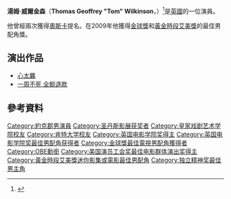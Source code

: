 {{Infobox person
| name =Tom Wilkinson<br>[[OBE|OBE]]
| image = Belle 13 (9779878364).jpg
| caption = 
|birthname=Thomas Geoffrey Wilkinson
| birth_date = {{Birth date and age|1948|2|5|df=yes}}
| birth_place = 英國約克郡Wharfedale<ref>{{Cite web |url=https://familysearch.org/ark:/61903/1:1:QVQR-FS2Q |title=存档副本 |accessdate=2016-03-23 |archive-date=2016-03-10 |archive-url=https://web.archive.org/web/20160310185047/https://familysearch.org/ark:/61903/1:1:QVQR-FS2Q |dead-url=no }}</ref>
| years_active = 1976年–現在
| occupation = 演員
| spouse = {{marriage|[[Diana_Hardcastle|Diana Hardcastle]]|<!--- married in 1998--->1998<!--- married in 1998--->}}<ref name=nau/>
}}
'''湯姆·威爾金森'''（'''Thomas Geoffrey "Tom" Wilkinson'''，{{bd|1948年|2月5日}}）<ref name=tne>{{cite web|last=|first=|authorlink=|title=Honorary graduates 2000–09|publisher=University of Kent|year=2010|url=http://www.kent.ac.uk/about/hongrads/honorary-grad00.html|accessdate=7 October 2010|archive-url=https://web.archive.org/web/20131006034207/http://www.kent.ac.uk/about/hongrads/honorary-grad00.html|archive-date=2013-10-06|dead-url=yes}}</ref>是[[英國|英國]]的一位演員。

他曾經兩次獲得[[奧斯卡獎|奧斯卡]]提名。在2009年他獲得[[金球獎|金球獎]]和[[黃金時段艾美獎|黃金時段艾美獎]]的最佳男配角獎。

==演出作品==
* [[心太羈|心太羈]]
*[[一周不死,全额退款|一周不死,全额退款]]

==參考資料==
{{Reflist|refs=
<ref name="nau">{{Cite news|last=Brown|first=Mark|title='The thing you can't fake is that he has a moral authority ... he brings a sense of gravity, detail and intelligence'|pages=|publisher=The Guardian|date=22 February 2008|url=https://www.theguardian.com/film/2008/feb/22/awardsandprizes.news|accessdate=7 October 2010|archive-date=2021-01-23|archive-url=https://web.archive.org/web/20210123053046/https://www.theguardian.com/film/2008/feb/22/awardsandprizes.news|dead-url=no}}</ref>
}}

{{獨立精神獎最佳男主角獎}}
{{紐約影評人協會獎最佳男主角}}
{{卫星奖最佳电影男配角}}
{{黃金時段艾美獎迷你影集或電視電影最佳男配角}}
{{1995至2000年美国演员工会奖最佳电影群体演出奖}}
{{DEFAULTSORT:Wilkinson, Tom}}
[[Category:約克郡男演員|Category:約克郡男演員]]
[[Category:圣丹斯影展获奖者|Category:圣丹斯影展获奖者]]
[[Category:皇家戏剧艺术学院校友|Category:皇家戏剧艺术学院校友]]
[[Category:肯特大学校友|Category:肯特大学校友]]
[[Category:英国电影学院奖得主|Category:英国电影学院奖得主]]
[[Category:英国电影学院奖最佳男配角获得者|Category:英国电影学院奖最佳男配角获得者]]
[[Category:金球獎最佳電視男配角獲得者|Category:金球獎最佳電視男配角獲得者]]
[[Category:OBE勳銜|Category:OBE勳銜]]
[[Category:美国演员工会奖最佳电影群体演出奖得主|Category:美国演员工会奖最佳电影群体演出奖得主]]
[[Category:黃金時段艾美獎迷你影集或電影最佳男配角|Category:黃金時段艾美獎迷你影集或電影最佳男配角]]
[[Category:独立精神奖最佳男主角|Category:独立精神奖最佳男主角]]